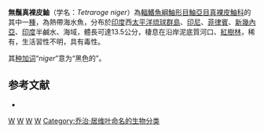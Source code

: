 {{Speciesbox
| taxon = Tetraroge niger
| authority = [[Cuvier|Cuvier]], 1829
| image = Tetraroge niger Day.png
| image_caption = 無鬚真裸皮鮋
| image_width = 240 px
| status = LC
| status_system = IUCN3.1
| synonyms = *''Apistus niger'', <small>Cuvier, 1829</small>
}}
'''無鬚真裸皮鮋'''（学名：''Tetraroge niger''）為[[輻鰭魚綱|輻鰭魚綱]][[鮋形目|鮋形目]][[鮋亞目|鮋亞目]][[真裸皮鮋科|真裸皮鮋科]]的其中一[[種|種]]，為熱帶海水魚，分布於[[印度|印度]]西[[太平洋|太平洋]][[琉球群島|琉球群島]]、[[印尼|印尼]]、[[菲律賓|菲律賓]]、[[新幾內亞|新幾內亞]]、[[印度|印度]]半鹹水、海域，體長可達13.5公分，棲息在沿岸泥底質河口、[[紅樹林|紅樹林]]，稀有，生活習性不明，具有毒性。

其[[种加词|种加词]]“''niger''”意为“黑色的”。

==参考文献==
*{{FishBase_species|genus=Tetraroge|species=niger|year=2014|month=6}}

{{Taxonbar}}

[[Category:IUCN红色名录无危物种|W]]
[[Category:有毒魚類|W]]
[[Category:真裸皮鮋屬|W]]
[[Category:1829年描述的鱼类|W]]
[[Category:乔治·居维叶命名的生物分类|Category:乔治·居维叶命名的生物分类]]


{{鮋形目小作品}}